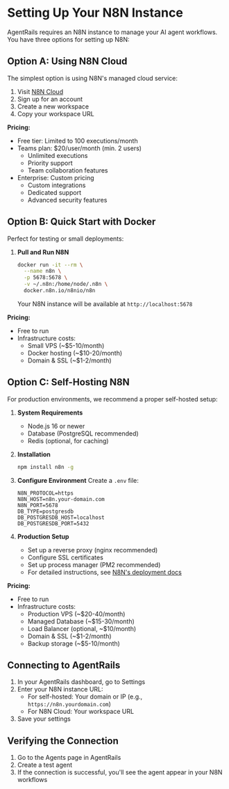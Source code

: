 # Setting Up Your N8N Instance

AgentRails requires an N8N instance to manage your AI agent workflows. You have three options for setting up N8N:

## Option A: Using N8N Cloud

The simplest option is using N8N's managed cloud service:

1. Visit [N8N Cloud](https://www.n8n.io/cloud/)
2. Sign up for an account
3. Create a new workspace
4. Copy your workspace URL

**Pricing:**
- Free tier: Limited to 100 executions/month
- Teams plan: $20/user/month (min. 2 users)
  - Unlimited executions
  - Priority support
  - Team collaboration features
- Enterprise: Custom pricing
  - Custom integrations
  - Dedicated support
  - Advanced security features

## Option B: Quick Start with Docker

Perfect for testing or small deployments:

1. **Pull and Run N8N**
   ```bash
   docker run -it --rm \
     --name n8n \
     -p 5678:5678 \
     -v ~/.n8n:/home/node/.n8n \
     docker.n8n.io/n8nio/n8n
   ```
   Your N8N instance will be available at `http://localhost:5678`

**Pricing:**
- Free to run
- Infrastructure costs:
  - Small VPS (~$5-10/month)
  - Docker hosting (~$10-20/month)
  - Domain & SSL (~$1-2/month)

## Option C: Self-Hosting N8N

For production environments, we recommend a proper self-hosted setup:

1. **System Requirements**
   - Node.js 16 or newer
   - Database (PostgreSQL recommended)
   - Redis (optional, for caching)

2. **Installation**
   ```bash
   npm install n8n -g
   ```

3. **Configure Environment**
   Create a `.env` file:
   ```env
   N8N_PROTOCOL=https
   N8N_HOST=n8n.your-domain.com
   N8N_PORT=5678
   DB_TYPE=postgresdb
   DB_POSTGRESDB_HOST=localhost
   DB_POSTGRESDB_PORT=5432
   ```

4. **Production Setup**
   - Set up a reverse proxy (nginx recommended)
   - Configure SSL certificates
   - Set up process manager (PM2 recommended)
   - For detailed instructions, see [N8N's deployment docs](https://docs.n8n.io/hosting/)

**Pricing:**
- Free to run
- Infrastructure costs:
  - Production VPS (~$20-40/month)
  - Managed Database (~$15-30/month)
  - Load Balancer (optional, ~$10/month)
  - Domain & SSL (~$1-2/month)
  - Backup storage (~$5-10/month)

## Connecting to AgentRails

1. In your AgentRails dashboard, go to Settings
2. Enter your N8N instance URL:
   - For self-hosted: Your domain or IP (e.g., `https://n8n.yourdomain.com`)
   - For N8N Cloud: Your workspace URL
3. Save your settings

## Verifying the Connection

1. Go to the Agents page in AgentRails
2. Create a test agent
3. If the connection is successful, you'll see the agent appear in your N8N workflows 